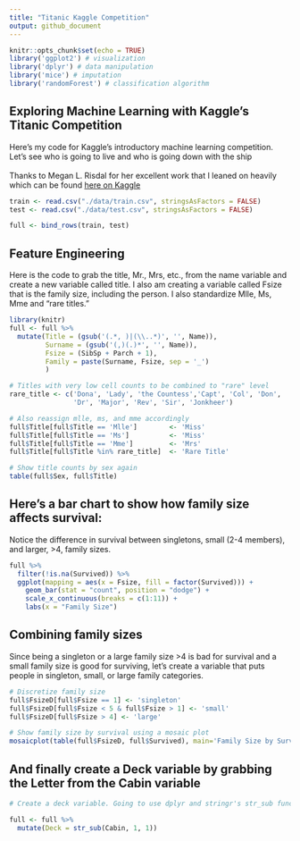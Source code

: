 ```yaml
---
title: "Titanic Kaggle Competition"
output: github_document
---
```


```r
knitr::opts_chunk$set(echo = TRUE)
library('ggplot2') # visualization
library('dplyr') # data manipulation
library('mice') # imputation
library('randomForest') # classification algorithm
```

## Exploring Machine Learning with Kaggle's Titanic Competition

Here's my code for Kaggle's introductory machine learning competition. Let's see who is going to live and who is going down with the ship
<br>
<br>
Thanks to Megan L. Risdal for her excellent work that I leaned on heavily which can be found <a href = "https://www.kaggle.com/mrisdal/exploring-survival-on-the-titanic">here on Kaggle</a>

```r


train <- read.csv("./data/train.csv", stringsAsFactors = FALSE)
test <- read.csv("./data/test.csv", stringsAsFactors = FALSE)

full <- bind_rows(train, test)
```

## Feature Engineering

Here is the code to grab the title, Mr., Mrs, etc., from the name variable and create a new variable called title. I also am creating a variable called Fsize that is the family size, including the person. I also standardize Mlle, Ms, Mme and "rare titles."

```r
library(knitr)
full <- full %>%
  mutate(Title = (gsub('(.*, )|(\\..*)', '', Name)),
         Surname = (gsub('(,)(.)*', '', Name)),
         Fsize = (SibSp + Parch + 1),
         Family = paste(Surname, Fsize, sep = '_')
         )

# Titles with very low cell counts to be combined to "rare" level
rare_title <- c('Dona', 'Lady', 'the Countess','Capt', 'Col', 'Don', 
                'Dr', 'Major', 'Rev', 'Sir', 'Jonkheer')

# Also reassign mlle, ms, and mme accordingly
full$Title[full$Title == 'Mlle']        <- 'Miss' 
full$Title[full$Title == 'Ms']          <- 'Miss'
full$Title[full$Title == 'Mme']         <- 'Mrs' 
full$Title[full$Title %in% rare_title]  <- 'Rare Title'

# Show title counts by sex again
table(full$Sex, full$Title)
```


## Here's a bar chart to show how family size affects survival:

Notice the difference in survival between singletons, small (2-4 members), and larger, >4, family sizes.

```r
full %>%
  filter(!is.na(Survived)) %>%
  ggplot(mapping = aes(x = Fsize, fill = factor(Survived))) +
    geom_bar(stat = "count", position = "dodge") +
    scale_x_continuous(breaks = c(1:11)) +
    labs(x = "Family Size")
```

## Combining family sizes

Since being a singleton or a large family size >4 is bad for survival and a small family size is good for surviving, let's create a variable that puts people in singleton, small, or large family categories.

```r
# Discretize family size
full$FsizeD[full$Fsize == 1] <- 'singleton'
full$FsizeD[full$Fsize < 5 & full$Fsize > 1] <- 'small'
full$FsizeD[full$Fsize > 4] <- 'large'

# Show family size by survival using a mosaic plot
mosaicplot(table(full$FsizeD, full$Survived), main='Family Size by Survival', shade=TRUE)
```

## And finally create a Deck variable by grabbing the Letter from the Cabin variable

```r
# Create a deck variable. Going to use dplyr and stringr's str_sub function

full <- full %>%
  mutate(Deck = str_sub(Cabin, 1, 1))
```


